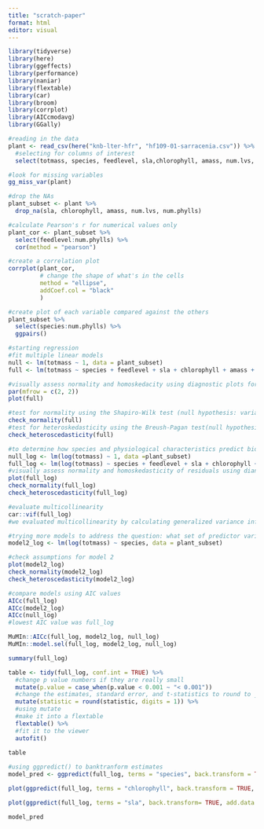 ```yaml
---
title: "scratch-paper"
format: html
editor: visual
---
```


```r
library(tidyverse)
library(here)
library(ggeffects)
library(performance)
library(naniar)
library(flextable)
library(car)
library(broom)
library(corrplot)
library(AICcmodavg)
library(GGally)
```

```r
#reading in the data
plant <- read_csv(here("knb-lter-hfr", "hf109-01-sarracenia.csv")) %>% 
  #selecting for columns of interest
  select(totmass, species, feedlevel, sla,chlorophyll, amass, num.lvs, num.phylls)
```

```r
#look for missing variables
gg_miss_var(plant)
```

```r
#drop the NAs
plant_subset <- plant %>% 
  drop_na(sla, chlorophyll, amass, num.lvs, num.phylls)
```

```r
#calculate Pearson's r for numerical values only 
plant_cor <- plant_subset %>% 
  select(feedlevel:num.phylls) %>% 
  cor(method = "pearson")
```

```r
#create a correlation plot
corrplot(plant_cor,
         # change the shape of what's in the cells
         method = "ellipse",
         addCoef.col = "black"
         )
```

```r
#create plot of each variable compared against the others
plant_subset %>% 
  select(species:num.phylls) %>% 
  ggpairs()
```

```r
#starting regression
#fit multiple linear models
null <- lm(totmass ~ 1, data = plant_subset)
full <- lm(totmass ~ species + feedlevel + sla + chlorophyll + amass + num.lvs + num.phylls, data = plant_subset)
```

```r
#visually assess normality and homoskedacity using diagnostic plots for the full model 
par(mfrow = c(2, 2))
plot(full)
```

```r
#test for normality using the Shapiro-Wilk test (null hypothesis: variable of interest (i.e. the residuals) are normally distributed).
check_normality(full)
#test for heteroskedasticity using the Breush-Pagan test(null hypothesis: variable of interest has constant variance)
check_heteroscedasticity(full)
```

```r
#to determine how species and physiological characteristics predict biomass, we fit multiple linear models
null_log <- lm(log(totmass) ~ 1, data =plant_subset)
full_log <- lm(log(totmass) ~ species + feedlevel + sla + chlorophyll + amass + num.lvs + num.phylls, data = plant_subset)
#visually assess normality and homoskedasticity of residuals using diangostic plots for the full model: 
plot(full_log)
check_normality(full_log)
check_heteroscedasticity(full_log)
```

```r
#evaluate multicollinearity 
car::vif(full_log)
#we evaluated multicollinearity by calculating generalized variance inflation factor and determined that... 
```

```r
#trying more models to address the question: what set of predictor variables best explains the response?
model2_log <- lm(log(totmass) ~ species, data = plant_subset)
```

```r
#check assumptions for model 2
plot(model2_log)
check_normality(model2_log)
check_heteroscedasticity(model2_log)
```

```r
#compare models using AIC values
AICc(full_log)
AICc(model2_log)
AICc(null_log)
#lowest AIC value was full_log 

MuMIn::AICc(full_log, model2_log, null_log)
MuMIn::model.sel(full_log, model2_log, null_log)
```

```r
 
summary(full_log)

table <- tidy(full_log, conf.int = TRUE) %>% 
  #change p value numbers if they are really small 
  mutate(p.value = case_when(p.value < 0.001 ~ "< 0.001"))
  #change the estimates, standard error, and t-statistics to round to __ digits 
  mutate(statistic = round(statistic, digits = 1)) %>%
  #using mutate
  #make it into a flextable 
  flextable() %>% 
  #fit it to the viewer
  autofit()
  
table
```

```r
#using ggpredict() to banktranform estimates
model_pred <- ggpredict(full_log, terms = "species", back.transform = TRUE)

plot(ggpredict(full_log, terms = "chlorophyll", back.transform = TRUE, add.data = T))

plot(ggpredict(full_log, terms = "sla", back.transform= TRUE, add.data = T))

model_pred
```
